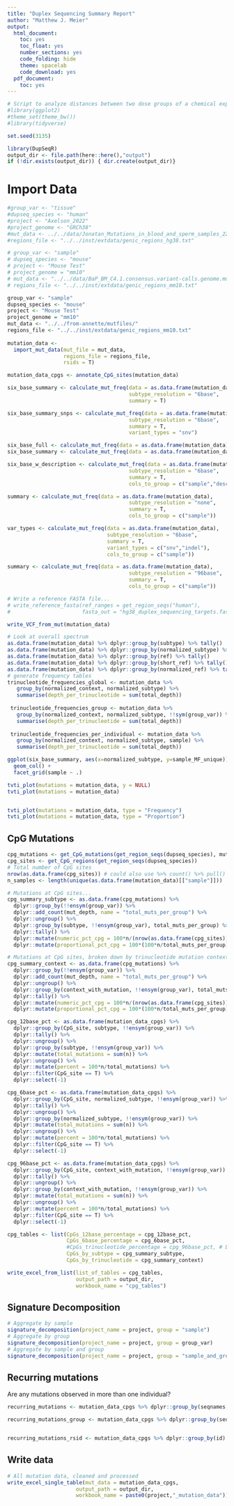 ```yaml
---
title: "Duplex Sequencing Summary Report"
author: "Matthew J. Meier"
output:
  html_document:
    toc: yes
    toc_float: yes
    number_sections: yes
    code_folding: hide
    theme: spacelab
    code_download: yes
  pdf_document:
    toc: yes
---
```


```r
# Script to analyze distances between two dose groups of a chemical exposure using trinucleotide mutational patterns
#library(ggplot2)
#theme_set(theme_bw())
#library(tidyverse)

set.seed(3135)

library(DupSeqR)
output_dir <- file.path(here::here(),"output")
if (!dir.exists(output_dir)) { dir.create(output_dir)}
```

# Import Data

```r
#group_var <- "tissue"
#dupseq_species <- "human"
#project <- "Axelson_2022"
#project_genome <- "GRCh38"
#mut_data <- ../../data/Jonatan_Mutations_in_blood_and_sperm_samples_221021_MM.txt
#regions_file <- "../../inst/extdata/genic_regions_hg38.txt"

# group_var <- "sample"
# dupseq_species <- "mouse"
# project <- "Mouse Test"
# project_genome = "mm10"
# mut_data <- "../../data/BaP_BM_C4.1.consensus.variant-calls.genome.mut"
# regions_file <- "../../inst/extdata/genic_regions_mm10.txt"

group_var <- "sample"
dupseq_species <- "mouse"
project <- "Mouse Test"
project_genome = "mm10"
mut_data <- "../../from-annette/mutfiles/"
regions_file <- "../../inst/extdata/genic_regions_mm10.txt"
 
mutation_data <-
  import_mut_data(mut_file = mut_data,
                  regions_file = regions_file,
                  rsids = T)

mutation_data_cpgs <- annotate_CpG_sites(mutation_data)

six_base_summary <- calculate_mut_freq(data = as.data.frame(mutation_data),
                                       subtype_resolution = "6base",
                                       summary = T)

six_base_summary_snps <- calculate_mut_freq(data = as.data.frame(mutation_data),
                                       subtype_resolution = "6base",
                                       summary = T,
                                       variant_types = "snv")

six_base_full <- calculate_mut_freq(data = as.data.frame(mutation_data), subtype_resolution = "6base", summary = F)
six_base_summary <- calculate_mut_freq(data = as.data.frame(mutation_data), subtype_resolution = "6base", summary = T,vaf_cutoff = 0.01)

six_base_w_description <- calculate_mut_freq(data = as.data.frame(mutation_data),
                                       subtype_resolution = "6base",
                                       summary = T,
                                       cols_to_group = c("sample","description"))

summary <- calculate_mut_freq(data = as.data.frame(mutation_data),
                                       subtype_resolution = "none",
                                       summary = T,
                                       cols_to_group = c("sample"))

var_types <- calculate_mut_freq(data = as.data.frame(mutation_data),
                                subtype_resolution = "6base",
                                summary = T,
                                variant_types = c("snv","indel"),
                                cols_to_group = c("sample"))

summary <- calculate_mut_freq(data = as.data.frame(mutation_data),
                                       subtype_resolution = "96base",
                                       summary = T,
                                       cols_to_group = c("sample"))

```

```r
# Write a reference FASTA file...
# write_reference_fasta(ref_ranges = get_region_seqs("human"),
#                       fasta_out = "hg38_duplex_sequencing_targets.fasta")

write_VCF_from_mut(mutation_data)
```

```r

# Look at overall spectrum
as.data.frame(mutation_data) %>% dplyr::group_by(subtype) %>% tally()
as.data.frame(mutation_data) %>% dplyr::group_by(normalized_subtype) %>% tally()
as.data.frame(mutation_data) %>% dplyr::group_by(ref) %>% tally()
as.data.frame(mutation_data) %>% dplyr::group_by(short_ref) %>% tally()
as.data.frame(mutation_data) %>% dplyr::group_by(normalized_ref) %>% tally()
# generate frequency tables
trinucleotide_frequencies_global <- mutation_data %>%
   group_by(normalized_context, normalized_subtype) %>%
   summarise(depth_per_trinucleotide = sum(total_depth))
 
 trinucleotide_frequencies_group <- mutation_data %>%
   group_by(normalized_context, normalized_subtype, !!sym(group_var)) %>%
   summarise(depth_per_trinucleotide = sum(total_depth))
 
 trinucleotide_frequencies_per_individual <- mutation_data %>%
   group_by(normalized_context, normalized_subtype, sample) %>%
   summarise(depth_per_trinucleotide = sum(total_depth))

ggplot(six_base_summary, aes(x=normalized_subtype, y=sample_MF_unique)) +
  geom_col() +
  facet_grid(sample ~ .)

tvti_plot(mutations = mutation_data, y = NULL)
tvti_plot(mutations = mutation_data)


tvti_plot(mutations = mutation_data, type = "Frequency")
tvti_plot(mutations = mutation_data, type = "Proportion")
```

## CpG Mutations

```r
cpg_mutations <- get_CpG_mutations(get_region_seqs(dupseq_species), mutation_data)
cpg_sites <- get_CpG_regions(get_region_seqs(dupseq_species))
# Total number of CpG sites
nrow(as.data.frame(cpg_sites)) # could also use %>% count() %>% pull()
n_samples <- length(unique(as.data.frame(mutation_data)[["sample"]]))

# Mutations at CpG sites...
cpg_summary_subtype <- as.data.frame(cpg_mutations) %>%
  dplyr::group_by(!!ensym(group_var)) %>%
  dplyr::add_count(mut_depth, name = "total_muts_per_group") %>%
  dplyr::ungroup() %>%
  dplyr::group_by(subtype, !!ensym(group_var), total_muts_per_group) %>%
  dplyr::tally() %>%
  dplyr::mutate(numeric_pct_cpg = 100*n/(nrow(as.data.frame(cpg_sites))*n_samples)) %>%
  dplyr::mutate(proportional_pct_cpg = 100*(100*n/total_muts_per_group)/(nrow(as.data.frame(cpg_sites))*n_samples))

# Mutations at CpG sites, broken down by trinucleotide mutation context
cpg_summary_context <- as.data.frame(cpg_mutations) %>%
  dplyr::group_by(!!ensym(group_var)) %>%
  dplyr::add_count(mut_depth, name = "total_muts_per_group") %>%
  dplyr::ungroup() %>%
  dplyr::group_by(context_with_mutation, !!ensym(group_var), total_muts_per_group) %>%
  dplyr::tally() %>%
  dplyr::mutate(numeric_pct_cpg = 100*n/(nrow(as.data.frame(cpg_sites))*n_samples)) %>%
  dplyr::mutate(proportional_pct_cpg = 100*(100*n/total_muts_per_group)/(nrow(as.data.frame(cpg_sites))*n_samples))

cpg_12base_pct <- as.data.frame(mutation_data_cpgs) %>%
  dplyr::group_by(CpG_site, subtype, !!ensym(group_var)) %>%
  dplyr::tally() %>% 
  dplyr::ungroup() %>%
  dplyr::group_by(subtype, !!ensym(group_var)) %>%
  dplyr::mutate(total_mutations = sum(n)) %>%
  dplyr::ungroup() %>%
  dplyr::mutate(percent = 100*n/total_mutations) %>%
  dplyr::filter(CpG_site == T) %>%
  dplyr::select(-1)

cpg_6base_pct <- as.data.frame(mutation_data_cpgs) %>%
  dplyr::group_by(CpG_site, normalized_subtype, !!ensym(group_var)) %>%
  dplyr::tally() %>% 
  dplyr::ungroup() %>%
  dplyr::group_by(normalized_subtype, !!ensym(group_var)) %>%
  dplyr::mutate(total_mutations = sum(n)) %>%
  dplyr::ungroup() %>%
  dplyr::mutate(percent = 100*n/total_mutations) %>%
  dplyr::filter(CpG_site == T) %>%
  dplyr::select(-1)

cpg_96base_pct <- as.data.frame(mutation_data_cpgs) %>%
  dplyr::group_by(CpG_site, context_with_mutation, !!ensym(group_var)) %>%
  dplyr::tally() %>% 
  dplyr::ungroup() %>%
  dplyr::group_by(context_with_mutation, !!ensym(group_var)) %>%
  dplyr::mutate(total_mutations = sum(n)) %>%
  dplyr::ungroup() %>%
  dplyr::mutate(percent = 100*n/total_mutations) %>%
  dplyr::filter(CpG_site == T) %>%
  dplyr::select(-1)

cpg_tables <- list(CpGs_12base_percentage = cpg_12base_pct,
                   CpGs_6base_percentage = cpg_6base_pct,
                   #CpGs_trinucleotide_percentage = cpg_96base_pct, # Data too sparse.
                   CpGs_by_subtype = cpg_summary_subtype,
                   CpGs_by_trinucleotide = cpg_summary_context)

write_excel_from_list(list_of_tables = cpg_tables,
                      output_path = output_dir,
                      workbook_name = "cpg_tables")

```

## Signature Decomposition

```r
# Aggregate by sample
signature_decomposition(project_name = project, group = "sample")
# Aggregate by group
signature_decomposition(project_name = project, group = group_var)
# Aggregate by sample and group
signature_decomposition(project_name = project, group = "sample_and_group")

```

## Recurring mutations

Are any mutations observed in more than one individual?

```r

recurring_mutations <- mutation_data_cpgs %>% dplyr::group_by(seqnames,start,end) %>% tally() %>% dplyr::arrange(-n)

recurring_mutations_group <- mutation_data_cpgs %>% dplyr::group_by(seqnames,start,end,sample) %>% tally() %>% dplyr::arrange(-n)


recurring_mutations_rsid <- mutation_data_cpgs %>% dplyr::group_by(id) %>% tally() %>% dplyr::arrange(-n)
```

## Write data

```r

# All mutation data, cleaned and processed
write_excel_single_table(mut_data = mutation_data_cpgs,
                      output_path = output_dir,
                      workbook_name = paste0(project,"_mutation_data"))

```

<div class="tocify-extend-page" data-unique="tocify-extend-page" style="height: 0;"></div>
